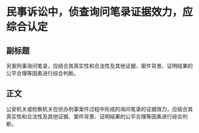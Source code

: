 # 民事诉讼中，侦查询问笔录证据效力，应综合认定
## 副标题
另案刑事询问笔录，应结合其真实性和合法性及其他证据、案件背景、证明结果的公平合理等因素进行综合判断。
## 正文
公安机关或检察机关在侦办刑事案件过程中形成的询问笔录的证据效力，应结合其真实性和合法性及其他证据、案件背景、证明结果的公平合理等因素进行综合判断。